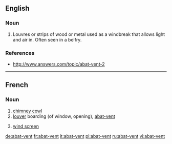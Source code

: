 ==English==

===Noun===
{{en-noun}}

# {{architecture}} Louvres or strips of wood or metal used as a windbreak that allows light and air in.  Often seen in a belfry.

===References===
*http://www.answers.com/topic/abat-vent-2

----

==French==
===Noun===
{{infl|fr|noun|g=m|plural|abat-vent|head=[[abat]]-[[vent]]}}

# [[chimney cowl]]
# [[louver]] boarding (of window, opening), [[#English|abat-vent]]
# {{agriculture|lang=fr}} [[wind screen]]

[[de:abat-vent]]
[[fr:abat-vent]]
[[it:abat-vent]]
[[pl:abat-vent]]
[[ru:abat-vent]]
[[vi:abat-vent]]